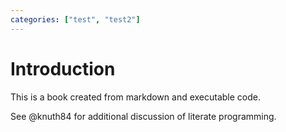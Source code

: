 ```yaml
---
categories: ["test", "test2"]
---
```

# Introduction

This is a book created from markdown and executable code.

See @knuth84 for additional discussion of literate programming.
